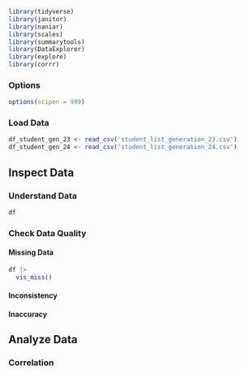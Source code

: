 ```r
library(tidyverse)
library(janitor)
library(naniar)
library(scales)
library(summarytools)
library(DataExplorer)
library(explore)
library(corrr)
```

### Options

```r
options(scipen = 999)
```

### Load Data

```r
df_student_gen_23 <- read_csv('student_list_generation_23.csv')
df_student_gen_24 <- read_csv('student_list_generation_24.csv')
```

## Inspect Data

### Understand Data

```r
df
```

### Check Data Quality

#### Missing Data

```r
df |> 
  vis_miss()
```

#### Inconsistency

#### Inaccuracy

## Analyze Data

### Correlation

